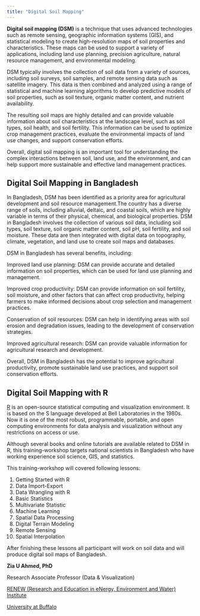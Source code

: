 ```yaml
---
title: "Digital Soil Mapping"
---
```



**Digital soil mapping (DSM)** is a technique that uses advanced technologies such as remote sensing, geographic information systems (GIS), and statistical modeling to create high-resolution maps of soil properties and characteristics. These maps can be used to support a variety of applications, including land use planning, precision agriculture, natural resource management, and environmental modeling.

DSM typically involves the collection of soil data from a variety of sources, including soil surveys, soil samples, and remote sensing data such as satellite imagery. This data is then combined and analyzed using a range of statistical and machine learning algorithms to develop predictive models of soil properties, such as soil texture, organic matter content, and nutrient availability.

The resulting soil maps are highly detailed and can provide valuable information about soil characteristics at the landscape level, such as soil types, soil health, and soil fertility. This information can be used to optimize crop management practices, evaluate the environmental impacts of land use changes, and support conservation efforts.

Overall, digital soil mapping is an important tool for understanding the complex interactions between soil, land use, and the environment, and can help support more sustainable and effective land management practices.


## Digital Soil Mapping in Bangladesh

In Bangladesh, DSM has been identified as a priority area for agricultural development and soil resource management.The country has a diverse range of soils, including alluvial, deltaic, and coastal soils, which are highly variable in terms of their physical, chemical, and biological properties. DSM in Bangladesh involves the collection of various soil data, including soil types, soil texture, soil organic matter content, soil pH, soil fertility, and soil moisture. These data are then integrated with digital data on topography, climate, vegetation, and land use to create soil maps and databases.

DSM in Bangladesh has several benefits, including:

Improved land use planning: DSM can provide accurate and detailed information on soil properties, which can be used for land use planning and management.

Improved crop productivity: DSM can provide information on soil fertility, soil moisture, and other factors that can affect crop productivity, helping farmers to make informed decisions about crop selection and management practices.

Conservation of soil resources: DSM can help in identifying areas with soil erosion and degradation issues, leading to the development of conservation strategies.

Improved agricultural research: DSM can provide valuable information for agricultural research and development.

Overall, DSM in Bangladesh has the potential to improve agricultural productivity, promote sustainable land use practices, and support soil conservation efforts.

## Digital Soil Mapping with R

[R](https://www.r-project.org/) is an open-source statistical computing and visualization environment. It is based on the S language developed at Bell Laboratories in the 1980s. Now it is one of the most robust, programmable, portable, and open computing environments for data analysis and visualization without any restrictions on access or use.

Although several books and online tutorials are available related to DSM in R, this training-workshop targets national scientists in Bangladesh who have working experience soil science, GIS, and statistics.    

This training-workshop will covered following lessons: 

1.  Getting Started with R
2.  Data Import-Export
3.  Data Wrangling with R
4.  Basic Statistics
5.  Multivariate Statistic
6.  Machine Learning
7.  Spatial Data Processing
8.  Digital Terrain Modeling
9.  Remote Sensing
10.  Spatial Interpolation


After finishing these lessons all participant will work on soil data and will produce digital soil maps of Bangladesh.  


**Zia U Ahmed, PhD**

Research Associate Professor (Data & Visualization)

[RENEW (Research and Education in eNergy, Environment and Water) Institute](http://www.buffalo.edu/renew.html)

[University at Buffalo](http://www.buffalo.edu/)